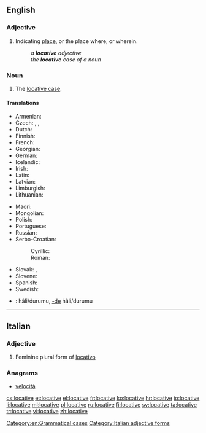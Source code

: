 ==English==

===Adjective===
{{en-adj|-}}

# {{context|grammar|lang=en}} Indicating [[place]], or the place where, or wherein.
#: ''a '''locative''' adjective''
#: ''the '''locative''' case of a noun''

===Noun===
{{en-noun}}

# {{context|grammar|lang=en}} The [[locative case]].

====Translations====
{{trans-top|grammatical case}}
* Armenian: {{t|hy|ներգոյական|tr=nergoyakan}}
* Czech: {{t|cs|šestý pád|m}}, {{t+|cs|lokativ|m}}, {{t+|cs|lokál|m}}
* Dutch: {{t+|nl|locatief|m}}
* Finnish: {{t+|fi|lokatiivi}}
* French: {{t+|fr|locatif|m}}
* Georgian: {{t|ka|ადგილობრივი|sc=Geor}}
* German: {{t+|de|Lokativ|m}}
* Icelandic: {{t+|is|staðarfall|n}}
* Irish: {{t|ga|áitreabhach|m}}
* Latin: {{t|la|[[casus]] [[locativus]]|m}}
* Latvian: {{t+|lv|lokatīvs|m}}
* Limburgish: {{t|li|landjsval|f}}
* Lithuanian: {{t+|lt|vietininkas|m}}
{{trans-mid}}
* Maori: {{t|mi|tūwāhi}}
* Mongolian: {{t|mn|орших|sc=Cyrl}}
* Polish: {{t+|pl|miejscownik|m}}
* Portuguese: {{t+|pt|locativo|m}}
* Russian: {{t+|ru|местный падеж|m|tr=méstnyj padéž}}
* Serbo-Croatian:
*: Cyrillic: {{t|sh|локатив|m}}
*: Roman: {{t|sh|lokativ|m}}
* Slovak: {{t|sk|šiesty pád|m}}, {{t+|sk|lokál|m}}
* Slovene: {{t+|sl|mestnik|m}}
* Spanish: {{t|es|caso locativo|m}}
* Swedish: {{t+|sv|lokativ|n}}
* {{ttbc|tr}}: {{t+|tr|bulunma}} hâli/durumu, [[-de]] hâli/durumu<!-- please link to this properly. xte's suggestion looks bad. -->
{{trans-bottom}}

[[Category:en:Grammatical cases]]

----

==Italian==

===Adjective===
{{head|it}} {{g|f}}

# Feminine plural form of [[locativo]]

===Anagrams===
* [[velocità#Italian|velocità]]

[[Category:Italian adjective forms]]

[[cs:locative]]
[[et:locative]]
[[el:locative]]
[[fr:locative]]
[[ko:locative]]
[[hr:locative]]
[[io:locative]]
[[li:locative]]
[[ml:locative]]
[[pl:locative]]
[[ru:locative]]
[[fi:locative]]
[[sv:locative]]
[[ta:locative]]
[[tr:locative]]
[[vi:locative]]
[[zh:locative]]